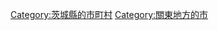 {{DEFAULTSORT:Ishioka-shi}}
[[Category:茨城縣的市町村|Category:茨城縣的市町村]]
[[Category:關東地方的市|Category:關東地方的市]]